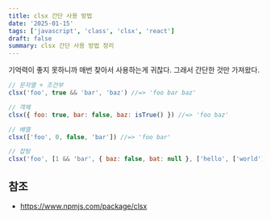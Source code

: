 ```yaml
---
title: clsx 간단 사용 방법
date: '2025-01-15'
tags: ['javascript', 'class', 'clsx', 'react']
draft: false
summary: clsx 간단 사용 방법 정리
---
```


기억력이 좋지 못하니까 매번 찾아서 사용하는게 귀찮다. 그래서 간단한 것만 가져왔다.

```js
// 문자열 + 조건부
clsx('foo', true && 'bar', 'baz') //=> 'foo bar baz'

// 객체
clsx({ foo: true, bar: false, baz: isTrue() }) //=> 'foo baz'

// 배열
clsx(['foo', 0, false, 'bar']) //=> 'foo bar'

// 잡탕
clsx('foo', [1 && 'bar', { baz: false, bat: null }, ['hello', ['world']]], 'cya') //=> 'foo bar hello world cya'
```

## 참조

- https://www.npmjs.com/package/clsx
